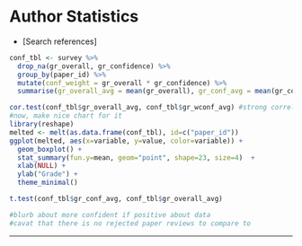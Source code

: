 # Author Statistics {#sec:authors}


\question{Compare "overall" average to confidence-weighted "overall" average}{confidence}

  - [Search references]
  
```r
conf_tbl <- survey %>%
  drop_na(gr_overall, gr_confidence) %>%
  group_by(paper_id) %>%
  mutate(conf_weight = gr_overall * gr_confidence) %>%
  summarise(gr_overall_avg = mean(gr_overall), gr_conf_avg = mean(gr_confidence), gr_wconf_avg = mean(conf_weight))

cor.test(conf_tbl$gr_overall_avg, conf_tbl$gr_wconf_avg) #strong correlation between overall and confidence weighted overall (obviously)
#now, make nice chart for it
library(reshape)
melted <- melt(as.data.frame(conf_tbl), id=c("paper_id"))
ggplot(melted, aes(x=variable, y=value, color=variable)) +
  geom_boxplot() + 
  stat_summary(fun.y=mean, geom="point", shape=23, size=4)  +
  xlab(NULL) + 
  ylab("Grade") +
  theme_minimal()

t.test(conf_tbl$gr_conf_avg, conf_tbl$gr_overall_avg)

#blurb about more confident if positive about data
#cavat that there is no rejected paper reviews to compare to
```

----

